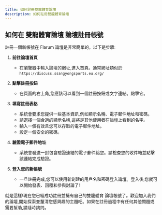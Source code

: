 ```yaml
---
title: 如何註冊雙龍體育論壇
description: 如何註冊雙龍體育論壇
---
```

## 如何在 雙龍體育論壇 論壇註冊帳號

註冊一個新帳號在 Flarum 論壇是非常簡單的。以下是步驟:

1. **前往論壇首頁**
   - 在瀏覽器中輸入論壇的網址,進入首頁。通常網址類似於 `https://discuss.ssangyongsports.eu.org/`

2. **點擊註冊按鈕**
   - 在頁面的右上角,您應該可以看到一個註冊按鈕或文字連結。點擊它。

3. **填寫註冊表格** 
   - 系統會要求您提供一些基本資訊,例如顯示名稱、電子郵件地址和密碼。
   - 請選擇一個合適的顯示名稱,這將是其他使用者在論壇上看到的名字。
   - 輸入一個有效且您可以存取的電子郵件地址。
   - 設定一個安全的密碼。

4. **驗證電子郵件地址**
   - 系統會發送一封包含驗證連結的電子郵件給您。請檢查您的收件箱並點擊該連結完成驗證。

5. **登入您的新帳號**
   - 一旦註冊完成,您可以使用新創建的用戶名和密碼登入論壇。登入後,您就可以開始發表、回覆和參與討論了!

就是這樣!現在您已經成功註冊並擁有自己的雙龍體育 論壇帳號了。歡迎加入我們的論壇,開始探索並釐清您感興趣的主題吧。如果在註冊過程中有任何其他問題或需要幫助,請隨時詢問。
